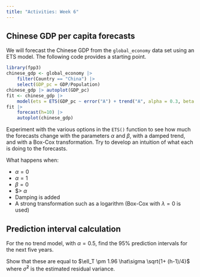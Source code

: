 ```yaml
---
title: "Activities: Week 6"
---
```


## Chinese GDP per capita forecasts

We will forecast the Chinese GDP from the `global_economy` data set using an ETS model. The following code provides a starting point. 

```r
library(fpp3)
chinese_gdp <- global_economy |> 
    filter(Country == "China") |>
    select(GDP_pc = GDP/Population)
chinese_gdp |> autoplot(GDP_pc)
fit <- chinese_gdp |>
    model(ets = ETS(GDP_pc ~ error("A") + trend("A", alpha = 0.3, beta = 0.3) ))
fit |>
    forecast(h=10) |>
    autoplot(chinese_gdp)
```

Experiment with the various options in the `ETS()` function to see how much the forecasts change with the parameters $\alpha$ and $\beta$, with a damped trend, and with a Box-Cox transformation. Try to develop an intuition of what each is doing to the forecasts.

What happens when:

* $\alpha=0$ 
* $\alpha=1$ 
* $\beta=0$ 
* $\beta > $\alpha$
* Damping is added
* A strong transformation such as a logarithm (Box-Cox with $\lambda=0$ is used)

## Prediction interval calculation

For the no trend model, with $\alpha = 0.5$, find the 95% prediction intervals for the next five years.

Show that these are equal to $\ell_T \pm 1.96 \hat\sigma \sqrt{1+ (h-1)/4}$ where $\hat\sigma^2$ is the estimated residual variance.

